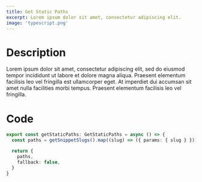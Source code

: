 ```yaml
---
title: Get Static Paths
excerpt: Lorem ipsum dolor sit amet, consectetur adipiscing elit.
image: 'typescript.png'
---
```


# Description

Lorem ipsum dolor sit amet, consectetur adipiscing elit, sed do eiusmod tempor incididunt ut labore et dolore magna aliqua. Praesent elementum facilisis leo vel fringilla est ullamcorper eget. At imperdiet dui accumsan sit amet nulla facilities morbi tempus. Praesent elementum facilisis leo vel fringilla.

# Code

```typescript
export const getStaticPaths: GetStaticPaths = async () => {
  const paths = getSnippetSlugs().map((slug) => ({ params: { slug } }))

  return {
    paths,
    fallback: false,
  }
}
```
